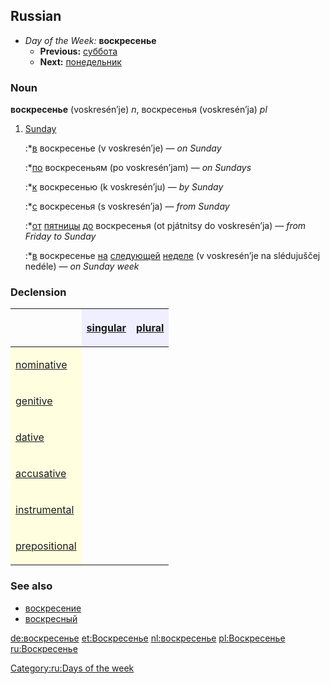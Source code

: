 ==Russian==
*''Day of the Week:'' '''воскресенье'''
**'''Previous:''' [[суббота]]
**'''Next:''' [[понедельник]]

===Noun===
'''воскресенье''' (voskresén’je) ''n'', воскресенья (voskresén’ja) ''pl''

# [[Sunday]]
#:*[[в]] воскресенье (v voskresén’je) — ''on Sunday''
#:*[[по]] воскресеньям (po voskresén’jam) — ''on Sundays''
#:*[[к]] воскресенью (k voskresén’ju) — ''by Sunday''
#:*[[с]] воскресенья (s voskresén’ja) — ''from Sunday''
#:*[[от]] [[пятница|пятницы]] [[до]] воскресенья (ot pjátnitsy do voskresén’ja) — ''from Friday to Sunday''
#:*[[в]] воскресенье [[на]] [[следующий|следующей]] [[неделя|неделе]] (v voskresén’je na slédujuščej nedéle) — ''on Sunday week''

===Declension===
{| border="1" cellpadding="4" cellspacing="0"
!
! style="background-color: #EFEFFF" align="center"|[[singular]]
! style="background-color: #EFEFFF" align="center"|[[plural]]
|-
! style="background-color: #FFFFE0" align="left"|[[nominative case|nominative]]
| align="center"|{{RUchar|воскре́сенье}}
| align="center"|{{RUchar|воскре́сенья}}
|-
! style="background-color: #FFFFE0" align="left"|[[genitive case|genitive]]
| align="center"|{{RUchar|воскре́сенья}}
| align="center"|{{RUchar|воскре́сений}}
|-
! style="background-color: #FFFFE0" align="left"|[[dative case|dative]]
| align="center"|{{RUchar|воскре́сенью}}
| align="center"|{{RUchar|воскре́сеньям}}
|-
! style="background-color: #FFFFE0" align="left"|[[accusative case|accusative]]
| align="center"|{{RUchar|воскре́сенье}}
| align="center"|{{RUchar|воскре́сенья}}
|-
! style="background-color: #FFFFE0" align="left"|[[instrumental case|instrumental]]
| align="center"|{{RUchar|воскре́сеньем}}
| align="center"|{{RUchar|воскре́сеньями}}
|-
! style="background-color: #FFFFE0" align="left"|[[prepositional case|prepositional]]
| align="center"|{{RUchar|о воскре́сенье}}
| align="center"|{{RUchar|о воскре́сеньях}}
|}

===See also===
*[[воскресение]]
*[[воскресный]]

[[Category:ru:Days of the week]]

[[de:воскресенье]]
[[et:Воскресенье]]
[[nl:воскресенье]]
[[pl:Воскресенье]]
[[ru:Воскресенье]]